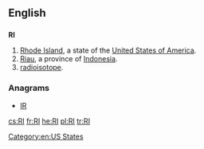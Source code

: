 {{also|ri|R.I.|ri-|rí|rì|rî|-ri}}
==English==

==={{abbreviation}}===
'''RI'''

# [[Rhode Island]], a state of the [[United States of America]].
# [[Riau]], a province of [[Indonesia]].
# [[radioisotope]].

===Anagrams===
* [[IR#English|IR]] 


[[Category:en:US States]]

[[cs:RI]]
[[fr:RI]]
[[he:RI]]
[[pl:RI]]
[[tr:RI]]